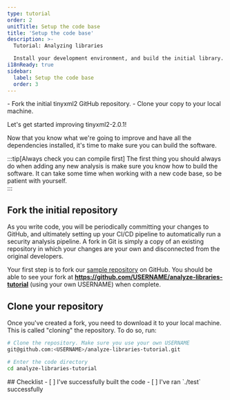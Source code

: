 ```yaml
---
type: tutorial
order: 2
unitTitle: Setup the code base
title: 'Setup the code base'
description: >-
  Tutorial: Analyzing libraries

  Install your development environment, and build the initial library.
i18nReady: true
sidebar: 
  label: Setup the code base
  order: 3
---
```



<PreCheck>
 - Fork the initial tinyxml2 GitHub repository.
 - Clone your copy to your local machine.
</PreCheck>

<Lede>Let's get started improving tinyxml2-2.0.1!</Lede>

Now that you know what we're going to improve and have all the dependencies
installed, it's time to make sure you can build the software. 

:::tip[Always check you can compile first]
The first thing  you should always do when adding any new analysis is make sure
you know how to build the software. It can take some time when working
with a new code base, so be patient with yourself.  
:::

## Fork the initial repository

As you write code, you will be periodically committing your changes to
GitHub, and ultimately setting up your CI/CD pipeline to automatically run a
security analysis pipeline. A fork in Git is simply a copy of an existing
repository in which your changes are your own and disconnected from the
original developers.  

Your first step is to fork our [sample
repository](https://github.com/ForAllSecure/analyze-libraries-tutorial) on
GitHub.  You should be able to see your fork at
**https://github.com/USERNAME/analyze-libraries-tutorial** (using your own
USERNAME) when complete. 

## Clone your repository

Once you've created a fork, you need to download it to your local machine.
This is called "cloning" the repository. To do so, run:

```bash
# Clone the repository. Make sure you use your own USERNAME
git@github.com:<USERNAME>/analyze-libraries-tutorial.git 

# Enter the code directory
cd analyze-libraries-tutorial 
```


<Box icon="check-list">
## Checklist

<Checklist>
- [ ] I've successfully built the code
- [ ] I've ran `./test` successfully
</Checklist>
</Box>

